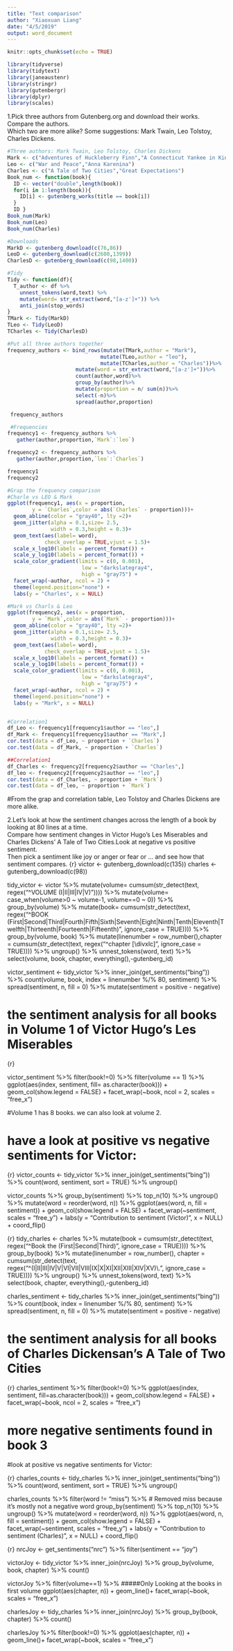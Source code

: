 ```yaml
---
title: "Text comparison"
author: "Xiaoxuan Liang"
date: "4/5/2019"
output: word_document
---
```


```r
knitr::opts_chunk$set(echo = TRUE)
```


```r
library(tidyverse)
library(tidytext)
library(janeaustenr)
library(stringr)
library(gutenbergr)
library(dplyr)
library(scales)
```

1.Pick three authors from Gutenberg.org and download their works.  
Compare the authors.  
Which two are more alike?  Some suggestions: Mark Twain, Leo Tolstoy, Charles Dickens. 
```r
#Three authors: Mark Twain, Leo Tolstoy, Charles Dickens
Mark <- c("Adventures of Huckleberry Finn","A Connecticut Yankee in King Arthur's Court")
Leo <- c("War and Peace","Anna Karenina")
Charles <- c("A Tale of Two Cities","Great Expectations")
Book_num <- function(book){
  ID <- vector("double",length(book))
  for(i in 1:length(book)){
    ID[i] <- gutenberg_works(title == book[i])
  }
  ID }
Book_num(Mark)
Book_num(Leo)
Book_num(Charles)

#Downloads
MarkD <- gutenberg_download(c(76,86))
LeoD <- gutenberg_download(c(2600,1399))
CharlesD <- gutenberg_download(c(98,1400))
```

```r
#Tidy
Tidy <- function(df){
  T_author <- df %>%
    unnest_tokens(word,text) %>%
    mutate(word= str_extract(word,"[a-z']+")) %>%
    anti_join(stop_words)
}
TMark <- Tidy(MarkD)
TLeo <- Tidy(LeoD)
TCharles <- Tidy(CharlesD)

```

```r
#Put all three authors together
frequency_authors <- bind_rows(mutate(TMark,author = "Mark"),
                              mutate(TLeo,author = "leo"),
                              mutate(TCharles,author = "Charles"))%>%
                      mutate(word = str_extract(word,"[a-z']+"))%>%
                      count(author,word)%>%
                      group_by(author)%>%
                      mutate(proportion = n/ sum(n))%>%
                      select(-n)%>%
                      spread(author,proportion)

 frequency_authors                         
```

```r
 #Frequencies
frequency1 <- frequency_authors %>%
   gather(author,proportion,`Mark`:`leo`)

frequency2 <- frequency_authors %>%
   gather(author,proportion,`leo`:`Charles`)

frequency1
frequency2
```

```r
#Grap the frequency comparison
#Charle vs LEO & Mark
ggplot(frequency1, aes(x = proportion,
        y = `Charles`,color = abs(`Charles` - proportion)))+
  geom_abline(color = "gray40", lty =2)+
  geom_jitter(alpha = 0.1,size= 2.5,
              width = 0.3,height = 0.3)+
  geom_text(aes(label= word),
            check_overlap = TRUE,vjust = 1.5)+
  scale_x_log10(labels = percent_format()) +
  scale_y_log10(labels = percent_format()) +
  scale_color_gradient(limits = c(0, 0.001),
                        low = "darkslategray4",
                        high = "gray75") +
  facet_wrap(~author, ncol = 2) +
  theme(legend.position="none") +
  labs(y = "Charles", x = NULL)

#Mark vs Charls & Leo
ggplot(frequency2, aes(x = proportion,
        y = `Mark`,color = abs(`Mark` - proportion)))+
  geom_abline(color = "gray40", lty =2)+
  geom_jitter(alpha = 0.1,size= 2.5,
              width = 0.3,height = 0.3)+
  geom_text(aes(label= word),
            check_overlap = TRUE,vjust = 1.5)+
  scale_x_log10(labels = percent_format()) +
  scale_y_log10(labels = percent_format()) +
  scale_color_gradient(limits = c(0, 0.001),
                        low = "darkslategray4",
                        high = "gray75") +
  facet_wrap(~author, ncol = 2) +
  theme(legend.position="none") +
  labs(y = "Mark", x = NULL)



```

```r
#Correlation1
df_Leo <- frequency1[frequency1$author == "leo",]
df_Mark <- frequency1[frequency1$author == "Mark",]
cor.test(data = df_Leo, ~ proportion + `Charles`)
cor.test(data = df_Mark, ~ proportion + `Charles`)

##Correlation1
df_Charles <- frequency2[frequency2$author == "Charles",]
df_leo <- frequency2[frequency2$author == "leo",]
cor.test(data = df_Charles, ~ proportion + `Mark`)
cor.test(data = df_leo, ~ proportion + `Mark`)

```
#From the grap and correlation table, Leo Tolstoy and Charles Dickens are more alike.





2.Let’s look at how the sentiment changes across the length of a book by looking at 80 lines at a time.  
Compare how sentiment changes in Victor Hugo’s Les Miserables and Charles Dickens’ A Tale of Two Cities.Look at negative vs positive sentiment.  
Then pick a sentiment like joy or anger or fear or …  and see how that sentiment compares.
{r}
victor <- gutenberg_download(c(135))
charles <- gutenberg_download(c(98))


tidy_victor <- victor %>% 
  mutate(volume= cumsum(str_detect(text, regex("^VOLUME (I|II|III|IV|V)")))) %>%
  mutate(volume= case_when(volume>0 ~ volume-1, volume==0 ~ 0)) %>%
  group_by(volume) %>%
  mutate(book= cumsum(str_detect(text, regex("^BOOK (First|Second|Third|Fourth|Fifth|Sixth|Seventh|Eight|Ninth|Tenth|Eleventh|Twelfth|Thirteenth|Fourteenth|Fifteenth)", ignore_case = TRUE)))) %>%
  group_by(volume, book) %>%
  mutate(linenumber = row_number(),chapter = cumsum(str_detect(text, regex("^chapter [\\divxlc]", ignore_case = TRUE)))) %>%
  ungroup() %>% 
  unnest_tokens(word, text) %>%
  select(volume, book, chapter, everything(),-gutenberg_id)



victor_sentiment <- tidy_victor %>%
  inner_join(get_sentiments("bing")) %>%
  count(volume, book, index = linenumber %/% 80, sentiment) %>%
  spread(sentiment, n, fill = 0) %>%
  mutate(sentiment = positive - negative)
  


# the sentiment analysis for all books in Volume 1 of Victor Hugo's Les Miserables
{r}

victor_sentiment %>% 
  filter(book!=0) %>%
  filter(volume == 1) %>%
  ggplot(aes(index, sentiment, fill= as.character(book))) +
  geom_col(show.legend = FALSE) + 
  facet_wrap(~book, ncol = 2, scales = "free_x")

#Volume 1 has 8 books. we can also look at volume 2.  


# have a look at positive vs negative sentiments for Victor:  
{r}
victor_counts <- tidy_victor %>%
  inner_join(get_sentiments("bing")) %>%
  count(word, sentiment, sort = TRUE) %>%
  ungroup()

victor_counts %>% 
  group_by(sentiment) %>%
  top_n(10) %>%
  ungroup() %>%
  mutate(word = reorder(word, n)) %>%
  ggplot(aes(word, n, fill = sentiment)) +
  geom_col(show.legend = FALSE) +
  facet_wrap(~sentiment, scales = "free_y") +
  labs(y = "Contribution to sentiment (Victor)",
       x = NULL) +
  coord_flip()



{r}
tidy_charles <- charles %>% 
  mutate(book = cumsum(str_detect(text, regex("^Book the (First|Second|Third)", ignore_case = TRUE)))) %>%
  group_by(book) %>%
  mutate(linenumber = row_number(), chapter = cumsum(str_detect(text, regex("^(I|II|III|IV|V|VI|VII|VIII|IX|X|XI|XII|XIII|XIV|XV)\\.", ignore_case = TRUE)))) %>%
  ungroup() %>% 
  unnest_tokens(word, text) %>%
  select(book, chapter, everything(),-gutenberg_id) 
 


charles_sentiment <- tidy_charles %>%
  inner_join(get_sentiments("bing")) %>%
  count(book, index = linenumber %/% 80, sentiment) %>%
  spread(sentiment, n, fill = 0) %>%
  mutate(sentiment = positive - negative)
  



# the sentiment analysis for all books of Charles Dickensan's A Tale of Two Cities  

{r}
charles_sentiment %>%
  filter(book!=0) %>%
  ggplot(aes(index, sentiment, fill=as.character(book))) +
  geom_col(show.legend = FALSE) + 
  facet_wrap(~book, ncol = 2, scales = "free_x")
  
# more negative sentiments found in book 3  


#look at positive vs negative sentiments for Victor:  

{r}
charles_counts <- tidy_charles %>% 
  inner_join(get_sentiments("bing")) %>%
  count(word, sentiment, sort = TRUE) %>%
  ungroup()

charles_counts %>% 
  filter(word != "miss") %>% # Removed miss because it's mostly not a negative word
  group_by(sentiment) %>%
  top_n(10) %>%
  ungroup() %>%
  mutate(word = reorder(word, n)) %>%
  ggplot(aes(word, n, fill = sentiment)) +
  geom_col(show.legend = FALSE) +
  facet_wrap(~sentiment, scales = "free_y") +
  labs(y = "Contribution to sentiment (Charles)",
       x = NULL) +
  coord_flip()

  



{r}
nrcJoy <- get_sentiments("nrc") %>%
  filter(sentiment == "joy")


victorJoy <- tidy_victor %>%
  inner_join(nrcJoy) %>% 
  group_by(volume, book, chapter) %>%
  count()

victorJoy %>%
  filter(volume==1) %>% #####Only Looking at the books in first volume
  ggplot(aes(chapter, n)) +
  geom_line()+
  facet_wrap(~book, scales = "free_x")


charlesJoy <- tidy_charles %>% 
  inner_join(nrcJoy) %>% 
  group_by(book, chapter) %>%
  count()

charlesJoy %>% 
  filter(book!=0) %>% 
  ggplot(aes(chapter, n)) +
  geom_line()+
  facet_wrap(~book, scales = "free_x")

